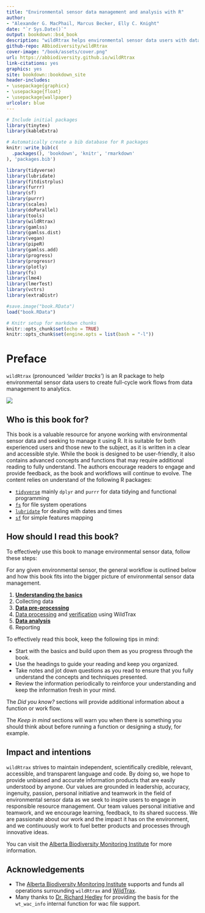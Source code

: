 ```yaml
---
title: "Environmental sensor data management and analysis with R"
author: 
- "Alexander G. MacPhail, Marcus Becker, Elly C. Knight"
date: "`r Sys.Date()`"
output: bookdown::bs4_book
description: "wildRtrax helps environmental sensor data users with data management and analytics"
github-repo: ABbiodiversity/wildRtrax
cover-image: "/book/assets/cover.png"
url: https://abbiodiversity.github.io/wildRtrax
link-citations: yes
graphics: yes
site: bookdown::bookdown_site
header-includes:
- \usepackage{graphicx}
- \usepackage{float}
- \usepackage{wallpaper}
urlcolor: blue
---
```


```r
# Include initial packages
library(tinytex)
library(kableExtra)

# Automatically create a bib database for R packages
knitr::write_bib(c(
  .packages(), 'bookdown', 'knitr', 'rmarkdown'
), 'packages.bib')

library(tidyverse)
library(lubridate)
library(fitdistrplus)
library(furrr)
library(sf)
library(purrr)
library(scales)
library(doParallel)
library(tools)
library(wildRtrax)
library(gamlss)
library(gamlss.dist)
library(vegan)
library(pipeR)
library(gamlss.add)
library(progress)
library(progressr)
library(plotly)
library(fs)
library(lme4)
library(lmerTest)
library(vctrs)
library(extraDistr)

#save.image("book.RData")
load("book.RData")
```

```r
# Knitr setup for markdown chunks
knitr::opts_chunk$set(echo = TRUE)
knitr::opts_chunk$set(engine.opts = list(bash = "-l"))
```

# Preface {-}

`wildRtrax` (pronounced *‘wilder tracks’*) is an R package to help environmental sensor data users to create full-cycle work flows from data management to analytics.

![](assets/cover.png)

## Who is this book for?

This book is a valuable resource for anyone working with environmental sensor data and seeking to manage it using R. It is suitable for both experienced users and those new to the subject, as it is written in a clear and accessible style. While the book is designed to be user-friendly, it also contains advanced concepts and functions that may require additional reading to fully understand. The authors encourage readers to engage and provide feedback, as the book and workflows will continue to evolve. The content relies on understand of the following R packages:

* [`tidyverse`](https://www.tidyverse.org/) mainly `dplyr` and `purrr` for data tidying and functional programming
* [`fs`](https://www.tidyverse.org/blog/2018/01/fs-1.0.0/) for file system operations
* [`lubridate`](https://lubridate.tidyverse.org/) for dealing with dates and times
* [`sf`](https://r-spatial.github.io/sf/) for simple features mapping

## How should I read this book?

To effectively use this book to manage environmental sensor data, follow these steps:

For any given environmental sensor, the general workflow is outlined below and how this book fits into the bigger picture of environmental sensor data management. 

1. [**Understanding the basics**](#acoustic-data-management-basics)
2. Collecting data
3. [**Data pre-processing**](#acoustic-data-pre-processing)
4. [Data processing](https://www.wildtrax.ca/home/resources/guide/acoustic-data/acoustic-tagging-methods.html) and [verification](https://www.wildtrax.ca/home/resources/guide/acoustic-data/species-verification.html) using WildTrax
5. [**Data analysis**](#acoustic-data-analysis)
6. Reporting

To effectively read this book, keep the following tips in mind:

* Start with the basics and build upon them as you progress through the book.
* Use the headings to guide your reading and keep you organized.
* Take notes and jot down questions as you read to ensure that you fully understand the concepts and techniques presented.
* Review the information periodically to reinforce your understanding and keep the information fresh in your mind.

:::: {.didyouknow data-latex=""}
::: {.left data-latex=""}
The *Did you know?* sections will provide additional information about a function or work flow.
:::
::::

:::: {.dangerbox data-latex=""}
::: {.left data-latex=""}
The *Keep in mind* sections will warn you when there is something you should think about before running a function or designing a study, for example.
:::
::::

## Impact and intentions

`wildRtrax` strives to maintain independent, scientifically credible, relevant, accessible, and transparent language and code. By doing so, we hope to provide unbiased and accurate information products that are easily understood by anyone. Our values are grounded in leadership, accuracy, ingenuity, passion, personal initiative and teamwork in the field of environmental sensor data as we seek to inspire users to engage in responsible resource management. Our team values personal initiative and teamwork, and we encourage learning, feedback, to its shared success. We are passionate about our work and the impact it has on the environment, and we continuously work to fuel better products and processes through innovative ideas.

You can visit the [Alberta Biodiversity Monitoring Institute](https://abmi.ca/home/about-us/our-vision-mission.html) for more information.

## Acknowledgements

* The [Alberta Biodiversity Monitoring Institute](https://abmi.ca) supports and funds all operations surrounding `wildRtrax` and [WildTrax](https://www.wildtrax.ca).
* Many thanks to [Dr. Richard Hedley](https://richardwhedley.wordpress.com/) for providing the basis for the `wt_wac_info` internal function for wac file support.

